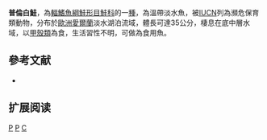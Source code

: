{{Speciesbox 
| taxon = Coregonus pollan
| status = EN
| status_system = IUCN3.1
| authority = [[Thompson|Thompson]], 1835
| synonyms = *''Coregonus autumnalis pollan'', Thompson, 1835
*''Coregonus elegans'', Thompson, 1839
*''Coregonus altior'', Regan, 1908
}}

'''普倫白鮭'''，為[[輻鰭魚綱|輻鰭魚綱]][[鮭形目|鮭形目]][[鮭科|鮭科]]的一[[種|種]]，為溫帶淡水魚，被[[IUCN|IUCN]]列為瀕危保育類動物，分布於[[歐洲|歐洲]][[愛爾蘭|愛爾蘭]]淡水湖泊流域，體長可達35公分，棲息在底中層水域，以[[甲殼類|甲殼類]]為食，生活習性不明，可做為食用魚。

==參考文献==
*{{FishBase_species|genus=Coregonus|species=pollan|year=2015|month=10}}

== 扩展阅读 ==
{{refbegin}}
{{wikispecies-inline|Coregonus pollan|普倫白鮭}}
{{refend}}
{{Taxonbar|from=Q3757988}}

[[Category:食用魚|P]]
[[Category:白鮭屬|P]]
[[Category:1835年描述的鱼类|C]]